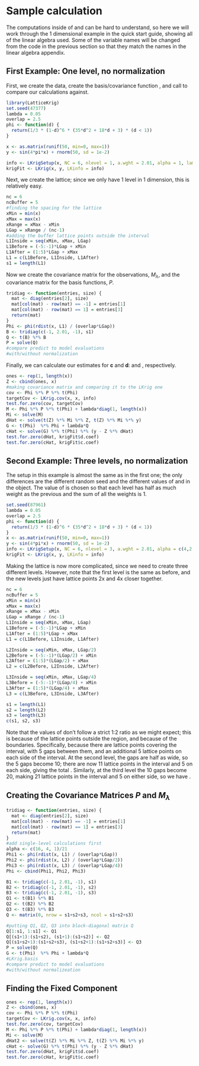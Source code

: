 # Sample \ttt{LatticeKrig} calculation

The computations inside of \ttt{LatticeKrig} and \ttt{LKrig} can be hard to understand, so here we will work through the 1 dimensional example in the quick start guide, showing all of the linear algebra used. Some of the variable names will be changed from the code in the previous section so that they match the names in the linear algebra appendix.

## First Example: One level, no normalization

First, we create the data, create the basis/covariance function \ttt{phi}, and call \ttt{LKrig} to compare our calculations against.

```r
library(LatticeKrig)
set.seed(47377)
lambda = 0.05
overlap = 2.5
phi <- function(d) {
  return(1/3 * (1-d)^6 * (35*d^2 + 18*d + 3) * (d < 1))
}

x <- as.matrix(runif(50, min=0, max=1))
y <- sin(4*pi*x) + rnorm(50, sd = 1e-2)

info <- LKrigSetup(x, NC = 6, nlevel = 1, a.wght = 2.01, alpha = 1, lambda = 0.05, normalize = FALSE, LKGeometry = "LKInterval")
krigFit <- LKrig(x, y, LKinfo = info)
```

Next, we create the lattice; since we only have 1 level in 1 dimension, this is relatively easy.

```r
nc = 6
ncBuffer = 5
#finding the spacing for the lattice
xMin = min(x)
xMax = max(x)
xRange = xMax - xMin
LGap = xRange / (nc-1)
#adding the buffer lattice points outside the interval
L1Inside = seq(xMin, xMax, LGap)
L1Before = (-5:-1)*LGap + xMin
L1After = (1:5)*LGap + xMax
L1 = c(L1Before, L1Inside, L1After)
s1 = length(L1)
```

Now we create the covariance matrix for the observations, $M_\lambda$, and the covariance matrix for the basis functions, $P$.

```r
tridiag <- function(entries, size) {
  mat <- diag(entries[2], size)
  mat[col(mat) - row(mat) == -1] = entries[1]
  mat[col(mat) - row(mat) == 1] = entries[3]
  return(mat)
}
Phi <- phi(rdist(x, L1) / (overlap*LGap))
B <- tridiag(c(-1, 2.01, -1), s1)
Q <- t(B) %*% B
P = solve(Q)
#compare predict to model evaluations
#with/without normalization
```

Finally, we can calculate our estimates for $\mathbf c$ and $\mathbf d$: \ttt{cHat} and \ttt{dHat}, respectively.

```r
ones <- rep(1, length(x))
Z <- cbind(ones, x)
#making covariance matrix and comparing it to the LKrig one
cov <- Phi %*% P %*% t(Phi)
targetCov <- LKrig.cov(x, x, info)
test.for.zero(cov, targetCov)
M <- Phi %*% P %*% t(Phi) + lambda*diag(1, length(x))
Mi <- solve(M)
dHat <- solve(t(Z) %*% Mi %*% Z, t(Z) %*% Mi %*% y)
G <- t(Phi)  %*% Phi + lambda*Q
cHat <- solve(G) %*% t(Phi) %*% (y - Z %*% dHat)
test.for.zero(dHat, krigFit$d.coef)
test.for.zero(cHat, krigFit$c.coef)
```

## Second Example: Three levels, no normalization

The setup in this example is almost the same as in the first one; the only differences are the different random seed and the different values of \ttt{nlevel} and \ttt{alpha} in the \ttt{LKinfo} object. The value of \ttt{alpha} is chosen so that each level has half as much weight as the previous and the sum of all the weights is 1.
```r
set.seed(87961)
lambda = 0.05
overlap = 2.5
phi <- function(d) {
  return(1/3 * (1-d)^6 * (35*d^2 + 18*d + 3) * (d < 1))
}
x <- as.matrix(runif(50, min=0, max=1))
y <- sin(4*pi*x) + rnorm(50, sd = 1e-2)
info <- LKrigSetup(x, NC = 6, nlevel = 3, a.wght = 2.01, alpha = c(4,2,1)/7, lambda = 0.05, normalize = FALSE, LKGeometry = "LKInterval")
krigFit <- LKrig(x, y, LKinfo = info)
```

Making the lattice is now more complicated, since we need to create three different levels. However, note that the first level is the same as before, and the new levels just have lattice points 2x and 4x closer together.

```r
nc = 6
ncBuffer = 5
xMin = min(x)
xMax = max(x)
xRange = xMax - xMin
LGap = xRange / (nc-1)
L1Inside = seq(xMin, xMax, LGap)
L1Before = (-5:-1)*LGap + xMin
L1After = (1:5)*LGap + xMax
L1 = c(L1Before, L1Inside, L1After)

L2Inside = seq(xMin, xMax, LGap/2)
L2Before = (-5:-1)*(LGap/2) + xMin
L2After = (1:5)*(LGap/2) + xMax
L2 = c(L2Before, L2Inside, L2After)

L3Inside = seq(xMin, xMax, LGap/4)
L3Before = (-5:-1)*(LGap/4) + xMin
L3After = (1:5)*(LGap/4) + xMax
L3 = c(L3Before, L3Inside, L3After)

s1 = length(L1)
s2 = length(L2)
s3 = length(L3)
c(s1, s2, s3)
```

Note that the values of \ttt{s1, s2, s3} don't follow a strict 1:2 ratio as we might expect; this is because of the lattice points outside the region, and because of the boundaries. Specifically, \ttt{s1 = 16} because there are \ttt{nc = 6} lattice points covering the interval, with 5 gaps between them, and an additional 5 lattice points on each side of the interval. At the second level, the gaps are half as wide, so the 5 gaps become 10; there are now 11 lattice points in the interval and 5 on each side, giving the total \ttt{s2 = 21}. Similarly, at the third level the 10 gaps become 20, making 21 lattice points in the interval and 5 on either side, so we have \ttt{s3 = 31}.

## Creating the Covariance Matrices $P$ and $M_\lambda$

```r
tridiag <- function(entries, size) {
  mat <- diag(entries[2], size)
  mat[col(mat) - row(mat) == -1] = entries[1]
  mat[col(mat) - row(mat) == 1] = entries[3]
  return(mat)
}
#add single-level calculations first
alpha <- c(16, 4, 1)/21
Phi1 <- phi(rdist(x, L1) / (overlap*LGap))
Phi2 <- phi(rdist(x, L2) / (overlap*LGap/2))
Phi3 <- phi(rdist(x, L3) / (overlap*LGap/4))
Phi <- cbind(Phi1, Phi2, Phi3)

B1 <- tridiag(c(-1, 2.01, -1), s1)
B2 <- tridiag(c(-1, 2.01, -1), s2)
B3 <- tridiag(c(-1, 2.01, -1), s3)
Q1 <- t(B1) %*% B1
Q2 <- t(B2) %*% B2
Q3 <- t(B3) %*% B3
Q <- matrix(0, nrow = s1+s2+s3, ncol = s1+s2+s3)

#putting Q1, Q2, Q3 into block-diagonal matrix Q
Q[1:s1, 1:s1] <- Q1
Q[(s1+1):(s1+s2), (s1+1):(s1+s2)] <- Q2
Q[(s1+s2+1):(s1+s2+s3), (s1+s2+1):(s1+s2+s3)] <- Q3
P = solve(Q)
G <- t(Phi)  %*% Phi + lambda*Q
#LKrig.basis
#compare predict to model evaluations
#with/without normalizeation
```

## Finding the Fixed Component

```r
ones <- rep(1, length(x))
Z <- cbind(ones, x)
cov <- Phi %*% P %*% t(Phi)
targetCov <- LKrig.cov(x, x, info)
test.for.zero(cov, targetCov)
M <- Phi %*% P %*% t(Phi) + lambda*diag(1, length(x))
Mi <- solve(M)
dHat2 <- solve(t(Z) %*% Mi %*% Z, t(Z) %*% Mi %*% y)
cHat <- solve(G) %*% t(Phi) %*% (y - Z %*% dHat)
test.for.zero(dHat, krigFit$d.coef)
test.for.zero(cHat, krigFit$c.coef)
```